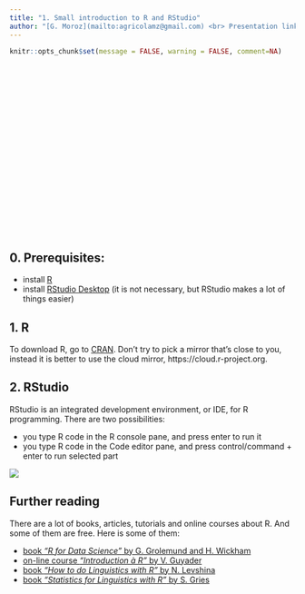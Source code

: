 ```yaml
---
title: "1. Small introduction to R and RStudio"
author: "[G. Moroz](mailto:agricolamz@gmail.com) <br> Presentation link: goo.gl/HdS466"
---
```


```r
knitr::opts_chunk$set(message = FALSE, warning = FALSE, comment=NA)
```

<style>
.parallax {
    /* The image used */
    background-image: url("logo.png");

    /* Set a specific height */
    min-height: 300px; 

    /* Create the parallax scrolling effect */
    background-attachment: fixed;
    background-position: center;
    background-repeat: no-repeat;
    background-size: auto;
}
</style>

<div class="parallax"></div>

## 0. Prerequisites:

* install [R](https://cran.r-project.org/)
* install [RStudio Desktop](http://www.rstudio.com/download) (it is not necessary, but RStudio makes a lot of things easier)

## 1. R
To download R, go to [CRAN](https://cran.r-project.org/). Don’t try to pick a mirror that’s close to you, instead it is better to use the cloud mirror, https://cloud.r-project.org.

## 2. RStudio
RStudio is an integrated development environment, or IDE, for R programming. There are two possibilities:

* you type R code in the R console pane, and press enter to run it
* you type R code in the Code editor pane, and press control/command + enter to run selected part

![](https://raw.githubusercontent.com/agricolamz/2018_lingtypology_course_Paris/master/rstudio.png)

## Further reading

There are a lot of books, articles, tutorials and online courses about R. And some of them are free. Here is some of them:

* [book _"R for Data Science"_ by G. Grolemund and H. Wickham](http://r4ds.had.co.nz/)
* [on-line course _"Introduction à R"_ by V. Guyader](https://www.datacamp.com/community/open-courses/introduction-a-r)
* [book _"How to do Linguistics with R"_  by N. Levshina](https://benjamins.com/#catalog/books/z.195/main)
* [book _"Statistics for Linguistics with R"_ by S. Gries](https://www.amazon.com/dp/3110307286)

<div class="parallax"></div>